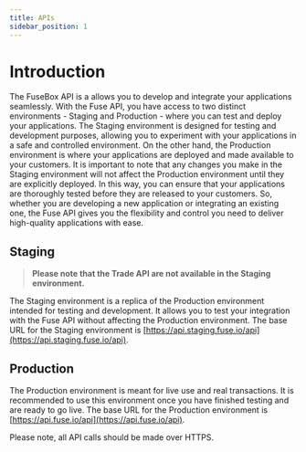 ```yaml
---
title: APIs
sidebar_position: 1
---
```


# Introduction

The FuseBox API is a allows you to develop and integrate your applications seamlessly. With the Fuse API, you have access to two distinct environments - Staging and Production - where you can test and deploy your applications. The Staging environment is designed for testing and development purposes, allowing you to experiment with your applications in a safe and controlled environment. On the other hand, the Production environment is where your applications are deployed and made available to your customers. It is important to note that any changes you make in the Staging environment will not affect the Production environment until they are explicitly deployed. In this way, you can ensure that your applications are thoroughly tested before they are released to your customers. So, whether you are developing a new application or integrating an existing one, the Fuse API gives you the flexibility and control you need to deliver high-quality applications with ease.

## Staging

> **Please note that the Trade API are not available in the Staging environment.**

The Staging environment is a replica of the Production environment intended for testing and development. It allows you to test your integration with the Fuse API without affecting the Production environment. The base URL for the Staging environment is [https://api.staging.fuse.io/api](https://api.staging.fuse.io/api).

## Production

The Production environment is meant for live use and real transactions. It is recommended to use this environment once you have finished testing and are ready to go live. The base URL for the Production environment is [https://api.fuse.io/api](https://api.fuse.io/api).

Please note, all API calls should be made over HTTPS.
